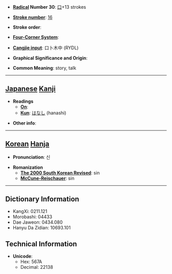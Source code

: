 * '''[[Wiktionary:Chinese radical index| Radical]] Number 30''': [[Wiktionary:Chinese radical index 口|口]]+13 strokes

* '''[[Wiktionary:Chinese total strokes index|Stroke number]]''': [[Wiktionary:Chinese total strokes index 16|16]]

* '''Stroke order''': 

* '''[[Wiktionary:Chinese four corner index|Four-Corner System]]''': 

* '''[[Wiktionary:Chinese Cangjie index|Cangjie input]]''': 口卜木中 (RYDL)

* '''Graphical Significance and Origin''': 

* '''Common Meaning''': story, talk

----

== [[Japanese]] [[Kanji]] ==

* '''Readings'''
** '''[[On]]''': 
** '''[[Kun]]''': [[はなし]] (hanashi)

* '''Other info''':  

----

== [[Korean]] [[Hanja]] ==

* '''Pronunciation''': 신

* '''Romanization'''
** '''[[The 2000 South Korean Revised Romanization|The 2000 South Korean Revised]]''': sin
** '''[[McCune-Reischauer]]''': sin

----

== Dictionary Information ==

* KangXi: 0211.121
* Morobashi: 04433
* Dae Jaweon: 0434.080
* Hanyu Da Zidian: 10693.101

== Technical Information ==

* '''Unicode''':
** Hex: 567A
** Decimal: 22138